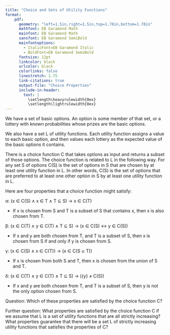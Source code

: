 ```yaml
---
title: "Choice and Sets of Utility Functions"
format:
    pdf: 
      geometry: "left=1.5in,right=1.5in,top=1.78in,bottom=1.78in"
      mathfont: EB Garamond Math
      mainfont: EB Garamond Math
      sansfont: EB Garamond SemiBold
      mainfontoptions: 
        - ItalicFont=EB Garamond Italic
        - BoldFont=EB Garamond SemiBold
      fontsize: 12pt
      linkcolor: black
      urlcolor: black
      colorlinks: false
      linestretch: 1.75
      link-citations: true
      output-file: "Choice Properties"
      include-in-header:
        text: |
          \setlength\heavyrulewidth{0ex}
          \setlength\lightrulewidth{0ex}
---
```


We have a set of basic options. An option is some member of that set, or a lottery with known probabilities whose prizes are the basic options.

We also have a set L of utility functions. Each utility function assigns a value to each basic option, and then values each lottery as the expected value of the basic options it contains.

There is a choice function C that takes options as input and returns a subset of those options. The choice function is related to L in the following way. For any set S of options C(S) is the set of options in S that are chosen by at least one utility function in L. In other words, C(S) is the set of options that are preferred to at least one other option in S by at least one utility function in L.

Here are four properties that a choice function might satisfy:

α: (x ∈ C(S) ∧ x ∈ T ∧ T ⊆ S) → x ∈ C(T)

- If x is chosen from S and T is a subset of S that contains x, then x is also chosen from T.

β: (x ∈ C(T) ∧ y ∈ C(T) ∧ T ⊆ S) → (x ∈ C(S) ↔ y ∈ C(S))

- If x and y are both chosen from T, and T is a subset of S, then x is chosen from S if and only if y is chosen from S.

γ: (x ∈ C(S) ∧ x ∈ C(T)) → (x ∈ C(S ∪ T))

- If x is chosen from both S and T, then x is chosen from the union of S and T.

δ: (x ∈ C(T) ∧ y ∈ C(T) ∧ T ⊆ S) → ({y} ≠ C(S))

- If x and y are both chosen from T, and T is a subset of S, then y is not the only option chosen from S.

Question: Which of these properties are satisfied by the choice function C?

Further question: What properties are satisfied by the choice function C if we assume that L is a set of utility functions that are all strictly increasing? What properties guarantee that there will be a set L of strictly increasing utility functions that satisfies the properties of C?